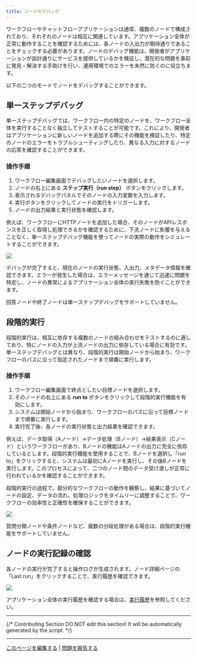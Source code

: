 ```yaml
---
title: ノードのデバッグ
---
```


ワークフローやチャットフローアプリケーションは通常、複数のノードで構成されており、それぞれのノードは相互に関連しています。アプリケーション全体が正常に動作することを確認するためには、各ノードの入出力が期待通りであることをチェックする必要があります。ノードのデバッグ機能は、開発者がアプリケーションが設計通りにサービスを提供しているかを検証し、潜在的な問題を事前に発見・解決する手助けを行い、運用環境でのエラーを未然に防ぐのに役立ちます。

以下の二つのモードでノードをデバッグすることができます。

## 単一ステップデバッグ

単一ステップデバッグでは、ワークフロー内の特定のノードを、ワークフロー全体を実行することなく独立してテストすることが可能です。これにより、開発者はアプリケーションに新しいノードを追加する際にその機能を検証したり、特定のノードのエラーをトラブルシューティングしたり、異なる入力に対するノードの応答を確認することができます。

### 操作手順

1. ワークフロー編集画面でデバッグしたいノードを選択します。
2. ノードの右上にある **ステップ実行（run step）** ボタンをクリックします。
3. 表示されるデバッグパネルでそのノードの入力変数を入力します。
4. 実行ボタンをクリックしてノードの実行をトリガーします。
5. ノードの出力結果と実行状態を確認します。

例えば、ワークフローにHTTPノードを追加した場合、そのノードがAPIレスポンスを正しく取得し処理できるかを確認するために、下流ノードに影響を与えることなく、単一ステップデバッグ機能を使ってノードの実際の動作をシミュレートすることができます。

![](https://assets-docs.dify.ai/2025/04/376c9de6f92cb7a5f97a6661c5e0e9eb.png)

デバッグが完了すると、現在のノードの実行状態、入出力、メタデータ情報を確認できます。エラーが発生した場合は、エラーメッセージを通じて迅速に問題を特定し、ノードの異常によるアプリケーション全体の実行失敗を防ぐことができます。

<Warning>
    回答ノードや終了ノードは単一ステップデバッグをサポートしていません。
</Warning>

## 段階的実行

段階的実行は、相互に依存する複数のノードの組み合わせをテストするのに適しており、特にノードの入力が上流ノードの出力に依存している場合に有効です。単一ステップデバッグとは異なり、段階的実行は開始ノードから始まり、ワークフローのパスに沿って指定されたノードまで順番に実行します。

### 操作手順

1. ワークフロー編集画面で終点としたい目標ノードを選択します。
2. そのノードの右上にある **run to** ボタンをクリックして段階的実行機能を有効にします。
3. システムは開始ノードから始まり、ワークフローのパスに沿って目標ノードまで順番に実行します。
4. 実行完了後、各ノードの実行状態と出力結果を確認できます。

例えば、データ取得（Aノード）→データ処理（Bノード）→結果表示（Cノード）というワークフローがあり、Bノードの機能はAノードの出力に完全に依存しているとします。段階的実行機能を使用することで、Bノードを選択し「run to」をクリックすると、システムは最初にAノードを実行し、その後Bノードを実行します。このプロセスによって、二つのノード間のデータ受け渡しが正常に行われているかを確認することができます。

段階的実行の過程で、部分的なワークフローの動作を観察し、結果に基づいてノードの設定、データの流れ、処理ロジックをタイムリーに調整することで、ワークフローの効率性と正確性を確保することができます。

![](https://assets-docs.dify.ai/2025/04/5bb7e8c6e2f0af38d272d2f4bfa3e90a.png)

<Warning>
    質問分類ノードや条件ノードなど、複数の分岐処理がある場合は、段階的実行機能をサポートしていません。
</Warning>

## ノードの実行記録の確認

各ノードの実行が完了すると操作ログが生成されます。ノード詳細ページの「Last run」をクリックすることで、実行履歴を確認できます。

![](https://assets-docs.dify.ai/2025/04/5ee92e6406979f5101d21865f95a86e5.png)

アプリケーション全体の実行履歴を確認する場合は、[実行履歴](/ja-jp/guides/workflow/debug-and-preview/history-and-logs)を参照してください。

---

{/*
Contributing Section
DO NOT edit this section!
It will be automatically generated by the script.
*/}

---

[このページを編集する](https://github.com/langgenius/dify-docs/edit/main/ja-jp/guides/workflow/debug-and-preview/debug-node.mdx) | [問題を報告する](https://github.com/langgenius/dify-docs/issues/new?title=ドキュメントの問題%3A%20-n&body=%23%23%20問題の説明%0A%3C%21--%20発見した問題について簡単に説明してください%20--%3E%0A%0A%23%23%20ページリンク%0Ahttps%3A%2F%2Fgithub.com%2Flanggenius%2Fdify-docs%2Fblob%2Fmain%2Fja-jp/guides/workflow/debug-and-preview%2Fdebug-node.mdx%0A%0A%23%23%20提案される変更%0A%3C%21--%20特定の変更案がある場合は、ここで説明してください%20--%3E%0A%0A%3C%21--%20ドキュメントの品質向上にご協力いただきありがとうございます！%20--%3E)

